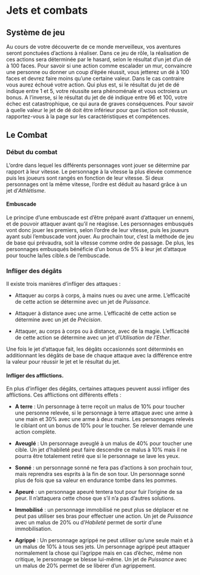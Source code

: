 # Jets et combats

## Système de jeu

Au cours de votre découverte de ce monde merveilleux, vos aventures seront ponctuées d'actions à réaliser. Dans ce jeu de rôle, la réalisation de ces actions sera déterminée par le hasard, selon le résultat d'un jet d'un dé à 100 faces. Pour savoir si une action comme escalader un mur, convaincre une personne ou donner un coup d'épée réussit, vous jetterez un dé à 100 faces et devrez faire moins qu'une certaine valeur. Dans le cas contraire vous aurez échoué votre action. Qui plus est, si le résultat du jet de dé indique entre 1 et 5, votre réussite sera phénoménale et vous octroiera un bonus. A l'inverse, si le résultat du jet de dé indique entre 96 et 100, votre échec est catastrophique, ce qui aura de graves conséquences. Pour savoir à quelle valeur le jet de dé doit être inférieur pour que l'action soit réussie, rapportez-vous à la page sur les caractéristiques et compétences. 

## Le Combat

### Début du combat

L'ordre dans lequel les différents personnages vont jouer se détermine par rapport à leur vitesse. Le personnage à la vitesse la plus élevée commence puis les joueurs sont rangés en fonction de leur vitesse. Si deux personnages ont la même vitesse, l'ordre est déduit au hasard grâce à un jet d'*Athlétisme*.  

#### Embuscade

Le principe d'une embuscade est d'être préparé avant d'attaquer un ennemi, et de pouvoir attaquer avant qu'il ne réagisse. Les personnages embusqués vont donc jouer les premiers, selon l'ordre de leur vitesse, puis les joueurs ayant subi l'embuscade vont jouer. Au prochain tour, c'est la méthode de jeu de base qui prévaudra, soit la vitesse comme ordre de passage. De plus, les personnages embusqués bénéficie d'un bonus de 5% à leur jet d'attaque pour touche la/les cible.s de l'embuscade.

### Infliger des dégâts

Il existe trois manières d'infliger des attaques : 

- Attaquer au corps à corps, à mains nues ou avec une arme. L'efficacité de cette action se détermine avec un jet de *Puissance*.  

- Attaquer à distance avec une arme. L'efficacité de cette action se détermine avec un jet de *Précision*. 

- Attaquer, au corps à corps ou à distance, avec de la magie. L'efficacité de cette action se détermine avec un jet d'*Utilisation de l'Ether*. 

Une fois le jet d'attaque fait, les dégâts occasionnés sont déterminés en additionnant les dégâts de base de chaque attaque avec la différence entre la valeur pour réussir le jet et le résultat du jet. 

#### Infliger des afflictions. 

En plus d'infliger des dégâts, certaines attaques peuvent aussi infliger des afflictions. Ces afflictions ont différents effets : 

- **A terre** : Un personnage à terre reçoit un malus de 10% pour toucher une personne relevée, si le personnage à terre attaque avec une arme à une main et 30% avec une arme à deux mains. Les personnages relevés le ciblant ont un bonus de 10% pour le toucher. Se relever demande une action complète.

- **Aveuglé** : Un personnage aveuglé à un malus de 40% pour toucher une cible. Un jet d'habileté peut faire descendre ce malus à 10% mais il ne pourra être totalement retiré que si le personnage se lave les yeux.

- **Sonné** : un personnage sonné ne fera pas d'actions à son prochain tour, mais reprendra ses esprits à la fin de son tour. Un personnage sonné plus de fois que sa valeur en endurance tombe dans les pommes. 

- **Apeuré** : un personnage apeuré tentera tout pour fuir l'origine de sa peur. Il n'attaquera cette chose que s'il n'a pas d'autres solutions. 

- **Immobilisé** : un personnage immobilisé ne peut plus se déplacer et ne peut pas utiliser ses bras pour effectuer une action. Un jet de *Puissance* avec un malus de 20% ou d'*Habileté* permet de sortir d'une immobilisation. 

- **Agrippé** : Un personnage agrippé ne peut utiliser qu'une seule main et à un malus de 10% à tous ses jets. Un personnage agrippé peut attaquer normalement la chose qui l'agrippe mais en cas d'échec, même non critique, le personnage se blesse lui-même. Un jet de *Puissance* avec un malus de 20% permet de se libérer d'un agrippement. 



